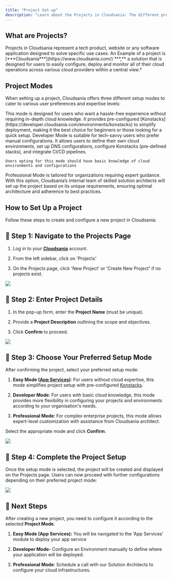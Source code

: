```yaml
---
title: "Project Set-up"
description: "Learn about the Projects in Cloudsania: The different project modes and their set-ups"
---
```


## <Icon icon="diagram-project" color="orange" iconType="sharp-regular" size={35} />  What are Projects?

<Note>
  Projects in Cloudsania represent  a tech product, website or any software application  designed to solve specific use cases. An Example of a project is [***Cloudsania***](https://www.cloudsania.com/) ***,** a solution that is designed for users to easily configure, deploy and monitor all of their cloud operations across various cloud providers within a central view.*
</Note>

## **Project Modes**

When setting up a project, Cloudsania offers three different setup modes to cater to various user preferences and expertise levels:

<Tabs>
  <Tab title="Easy Mode (App Services)">
    This mode is designed for users who want a hassle-free experience without requiring in-depth cloud knowledge. It provides pre-configured [Konstacks](https://developer.cloudsania.com/environments/konstacks) to simplify deployment, making it the best choice for beginners or those looking for a quick setup.
  </Tab>

  <Tab title="Developer Mode">
    Developer Mode is suitable for tech-savvy users who prefer manual configurations. It allows users to define their own cloud environments, set up DNS configurations, configure Konstacks (pre-defined stacks), and integrate CI/CD pipelines.

    Users opting for this mode should have basic knowledge of cloud environments and configurations
  </Tab>

  <Tab title="Professional Mode">
    Professional Mode is tailored for organizations requiring expert guidance. With this option, Cloudsania’s internal team of skilled solution architects will set up the project based on its unique requirements, ensuring optimal architecture and adherence to best practices.
  </Tab>
</Tabs>

## **How to Set Up a Project**

Follow these steps to create and configure a new project in Cloudsania:

## 🔗 **Step 1: Navigate to the Projects Page**

1. Log in to your [**Cloudsania**](https://console.cloudsania.com/auth/sign-in) account.

2. From the left sidebar, click on 'Projects'

3. On the Projects page, click 'New Project' or 'Create New Projec&#x74;**'** if no projects exist.

![](https://api.monosnap.com/file/download?id=4AYL6HFhygrRvl9Tbr9piPJ0RAyWoD)

## 🔗  **Step 2: Enter Project Details**

1. In the pop-up form, enter the **Project Name** (must be unique).

2. Provide a **Project Description** outlining the scope and objectives.

3. Click **Confirm** to proceed.

![](https://docs.cloudsania.com/~gitbook/image?url=https%3A%2F%2F1443322201-files.gitbook.io%2F%7E%2Ffiles%2Fv0%2Fb%2Fgitbook-x-prod.appspot.com%2Fo%2Fspaces%252F9D0JTnpRisktkAiaEL7H%252Fuploads%252FBgfjhWmoMgCDMJIS9493%252Fimage.png%3Falt%3Dmedia%26token%3D0b9ee643-9a0a-4943-a13a-997312b78b68\&width=768\&dpr=4\&quality=100\&sign=324edacd\&sv=2)

## 🔗  **Step 3: Choose Your Preferred Setup Mode**

After confirming the project, select your preferred setup mode:

1. **Easy Mode (**[**App Services**](https://developer.cloudsania.com/projects/appServices)**)**: For users without cloud expertise, this mode simplifies project setup with pre-configured [Konstacks](https://developer.cloudsania.com/environments/konstacks).

2. **Developer Mode**: For users with basic cloud knowledge, this mode provides more flexibility in configuring your projects and environments according to your organisation's needs.

3. **Professional Mode**: For complex enterprise projects, this mode allows expert-level customization with assistance from  Cloudsania architect.&#x20;

Select the appropriate mode and click **Confirm**.

![](https://api.monosnap.com/file/download?id=a0uLsNlK0i5msWP1xZvX2qugoBn0gG)

## 🔗  **Step 4: Complete the Project Setup**

Once the setup mode is selected, the project will be created and displayed on the Projects page. Users can now proceed with further configurations depending on their preferred project mode:

![](https://api.monosnap.com/file/download?id=4DURjRj1up0sWAfLuqvPyYC1296y1R)

## &#x20;📌 Next Steps

After creating a new project, you need to configure it according to the selected **Project Mode**.

1. **Easy Mode (App Services):** You will be navigated to the 'App Services' module to deploy your app service

2. **Developer Mode-** Configure an Environment manually to define where your application will be deployed.

3. **Professional Mode**: Schedule a call with our Solution Architects to configure your cloud infrastructures.